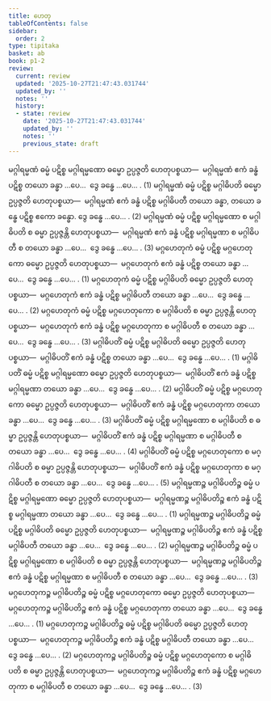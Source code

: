 ```yaml
---
title: ဟေတု
tableOfContents: false
sidebar:
  order: 2
type: tipitaka
basket: ab
book: p1-2
review:
  current: review
  updated: '2025-10-27T21:47:43.031744'
  updated_by: ''
  notes: ''
  history:
  - state: review
    date: '2025-10-27T21:47:43.031744'
    updated_by: ''
    notes: ''
    previous_state: draft
---
```



<ReviewStatus review={frontmatter.review} showDetails={true} />

<HypothesisAnnotation frontmatter={frontmatter} />

<DynamicBreadcrumb />

<Division number="1" book="p1-2" e="ch" v="37" p="385">

<Paragraph number="2430" book="p1-2">
မဂ္ဂါရမ္မဏံ ဓမ္မံ ပဋိစ္စ မဂ္ဂါရမ္မဏော ဓမ္မော ဥပ္ပဇ္ဇတိ ဟေတုပစ္စယာ—  မဂ္ဂါရမ္မဏံ ဧကံ ခန္ဓံ ပဋိစ္စ တယော ခန္ဓာ …ပေ…  ဒွေ ခန္ဓေ …ပေ… . (1)
</Paragraph>

<Paragraph number="2431" book="p1-2">
မဂ္ဂါရမ္မဏံ ဓမ္မံ ပဋိစ္စ မဂ္ဂါဓိပတိ ဓမ္မော ဥပ္ပဇ္ဇတိ ဟေတုပစ္စယာ—  မဂ္ဂါရမ္မဏံ ဧကံ ခန္ဓံ ပဋိစ္စ မဂ္ဂါဓိပတီ တယော ခန္ဓာ, တယော ခန္ဓေ ပဋိစ္စ ဧကော ခန္ဓော. ဒွေ ခန္ဓေ …ပေ… . (2)
</Paragraph>

<Paragraph number="2432" book="p1-2">
မဂ္ဂါရမ္မဏံ ဓမ္မံ ပဋိစ္စ မဂ္ဂါရမ္မဏော စ မဂ္ဂါဓိပတိ စ ဓမ္မာ ဥပ္ပဇ္ဇန္တိ ဟေတုပစ္စယာ—  မဂ္ဂါရမ္မဏံ ဧကံ ခန္ဓံ ပဋိစ္စ မဂ္ဂါရမ္မဏာ စ မဂ္ဂါဓိပတီ စ တယော ခန္ဓာ …ပေ…  ဒွေ ခန္ဓေ …ပေ… . (3)
</Paragraph>

</Division>
<Division number="2" book="p1-2" e="ch" v="37" p="385">

<Paragraph number="2433" book="p1-2">
မဂ္ဂဟေတုကံ ဓမ္မံ ပဋိစ္စ မဂ္ဂဟေတုကော ဓမ္မော ဥပ္ပဇ္ဇတိ ဟေတုပစ္စယာ—  မဂ္ဂဟေတုကံ ဧကံ ခန္ဓံ ပဋိစ္စ တယော ခန္ဓာ …ပေ…  ဒွေ ခန္ဓေ …ပေ… . (1)
</Paragraph>

<Paragraph number="2434" book="p1-2">
မဂ္ဂဟေတုကံ ဓမ္မံ ပဋိစ္စ မဂ္ဂါဓိပတိ ဓမ္မော ဥပ္ပဇ္ဇတိ ဟေတုပစ္စယာ—  မဂ္ဂဟေတုကံ ဧကံ ခန္ဓံ ပဋိစ္စ မဂ္ဂါဓိပတီ တယော ခန္ဓာ …ပေ…  ဒွေ ခန္ဓေ …ပေ… . (2)
</Paragraph>

<Paragraph number="2435" book="p1-2">
မဂ္ဂဟေတုကံ ဓမ္မံ ပဋိစ္စ မဂ္ဂဟေတုကော စ မဂ္ဂါဓိပတိ စ ဓမ္မာ ဥပ္ပဇ္ဇန္တိ ဟေတုပစ္စယာ—  မဂ္ဂဟေတုကံ ဧကံ ခန္ဓံ ပဋိစ္စ မဂ္ဂဟေတုကာ စ မဂ္ဂါဓိပတီ စ တယော ခန္ဓာ …ပေ…  ဒွေ ခန္ဓေ …ပေ… . (3)
</Paragraph>

</Division>
<Division number="3" book="p1-2" e="ch" v="37" p="385">

<Paragraph number="2436" book="p1-2">
မဂ္ဂါဓိပတိံ ဓမ္မံ ပဋိစ္စ မဂ္ဂါဓိပတိ ဓမ္မော ဥပ္ပဇ္ဇတိ ဟေတုပစ္စယာ—  မဂ္ဂါဓိပတိံ ဧကံ ခန္ဓံ ပဋိစ္စ တယော ခန္ဓာ …ပေ…  ဒွေ ခန္ဓေ …ပေ… . (1)
</Paragraph>

<Paragraph number="2437" book="p1-2">
မဂ္ဂါဓိပတိံ ဓမ္မံ ပဋိစ္စ မဂ္ဂါရမ္မဏော ဓမ္မော ဥပ္ပဇ္ဇတိ ဟေတုပစ္စယာ—  မဂ္ဂါဓိပတိံ ဧကံ ခန္ဓံ ပဋိစ္စ မဂ္ဂါရမ္မဏာ တယော ခန္ဓာ …ပေ…  ဒွေ ခန္ဓေ …ပေ… . (2)
</Paragraph>

<Paragraph number="2438" book="p1-2">
မဂ္ဂါဓိပတိံ ဓမ္မံ ပဋိစ္စ မဂ္ဂဟေတုကော ဓမ္မော ဥပ္ပဇ္ဇတိ ဟေတုပစ္စယာ—  မဂ္ဂါဓိပတိံ ဧကံ ခန္ဓံ ပဋိစ္စ မဂ္ဂဟေတုကာ တယော ခန္ဓာ …ပေ…  ဒွေ ခန္ဓေ …ပေ… . (3)
</Paragraph>

<Paragraph number="2439" book="p1-2">
မဂ္ဂါဓိပတိံ ဓမ္မံ ပဋိစ္စ မဂ္ဂါရမ္မဏော စ မဂ္ဂါဓိပတိ စ ဓမ္မာ ဥပ္ပဇ္ဇန္တိ ဟေတုပစ္စယာ—  မဂ္ဂါဓိပတိံ ဧကံ ခန္ဓံ ပဋိစ္စ မဂ္ဂါရမ္မဏာ စ မဂ္ဂါဓိပတီ စ တယော ခန္ဓာ …ပေ…  ဒွေ ခန္ဓေ …ပေ… . (4)
</Paragraph>

<Paragraph number="2440" book="p1-2">
မဂ္ဂါဓိပတိံ ဓမ္မံ ပဋိစ္စ မဂ္ဂဟေတုကော စ မဂ္ဂါဓိပတိ စ ဓမ္မာ ဥပ္ပဇ္ဇန္တိ ဟေတုပစ္စယာ—  မဂ္ဂါဓိပတိံ ဧကံ ခန္ဓံ ပဋိစ္စ မဂ္ဂဟေတုကာ စ မဂ္ဂါဓိပတီ စ တယော ခန္ဓာ …ပေ…  ဒွေ ခန္ဓေ …ပေ… . (5)
</Paragraph>

</Division>
<Division number="4" book="p1-2" e="ch" v="37" p="386">

<Paragraph number="2441" book="p1-2">
မဂ္ဂါရမ္မဏဉ္စ မဂ္ဂါဓိပတိဉ္စ ဓမ္မံ ပဋိစ္စ မဂ္ဂါရမ္မဏော ဓမ္မော ဥပ္ပဇ္ဇတိ ဟေတုပစ္စယာ—  မဂ္ဂါရမ္မဏဉ္စ မဂ္ဂါဓိပတိဉ္စ ဧကံ ခန္ဓံ ပဋိစ္စ မဂ္ဂါရမ္မဏာ တယော ခန္ဓာ …ပေ…  ဒွေ ခန္ဓေ …ပေ… . (1)
</Paragraph>

<Paragraph number="2442" book="p1-2">
မဂ္ဂါရမ္မဏဉ္စ မဂ္ဂါဓိပတိဉ္စ ဓမ္မံ ပဋိစ္စ မဂ္ဂါဓိပတိ ဓမ္မော ဥပ္ပဇ္ဇတိ ဟေတုပစ္စယာ—  မဂ္ဂါရမ္မဏဉ္စ မဂ္ဂါဓိပတိဉ္စ ဧကံ ခန္ဓံ ပဋိစ္စ မဂ္ဂါဓိပတီ တယော ခန္ဓာ …ပေ…  ဒွေ ခန္ဓေ …ပေ… . (2)
</Paragraph>

<Paragraph number="2443" book="p1-2">
မဂ္ဂါရမ္မဏဉ္စ မဂ္ဂါဓိပတိဉ္စ ဓမ္မံ ပဋိစ္စ မဂ္ဂါရမ္မဏော စ မဂ္ဂါဓိပတိ စ ဓမ္မာ ဥပ္ပဇ္ဇန္တိ ဟေတုပစ္စယာ—  မဂ္ဂါရမ္မဏဉ္စ မဂ္ဂါဓိပတိဉ္စ ဧကံ ခန္ဓံ ပဋိစ္စ မဂ္ဂါရမ္မဏာ စ မဂ္ဂါဓိပတီ စ တယော ခန္ဓာ …ပေ…  ဒွေ ခန္ဓေ …ပေ… . (3)
</Paragraph>

</Division>
<Division number="5" book="p1-2" e="ch" v="37" p="386">

<Paragraph number="2444" book="p1-2">
မဂ္ဂဟေတုကဉ္စ မဂ္ဂါဓိပတိဉ္စ ဓမ္မံ ပဋိစ္စ မဂ္ဂဟေတုကော ဓမ္မော ဥပ္ပဇ္ဇတိ ဟေတုပစ္စယာ—  မဂ္ဂဟေတုကဉ္စ မဂ္ဂါဓိပတိဉ္စ ဧကံ ခန္ဓံ ပဋိစ္စ မဂ္ဂဟေတုကာ တယော ခန္ဓာ …ပေ…  ဒွေ ခန္ဓေ …ပေ… . (1)
</Paragraph>

<Paragraph number="2445" book="p1-2">
မဂ္ဂဟေတုကဉ္စ မဂ္ဂါဓိပတိဉ္စ ဓမ္မံ ပဋိစ္စ မဂ္ဂါဓိပတိ ဓမ္မော ဥပ္ပဇ္ဇတိ ဟေတုပစ္စယာ—  မဂ္ဂဟေတုကဉ္စ မဂ္ဂါဓိပတိဉ္စ ဧကံ ခန္ဓံ ပဋိစ္စ မဂ္ဂါဓိပတီ တယော ခန္ဓာ …ပေ…  ဒွေ ခန္ဓေ …ပေ… . (2)
</Paragraph>

<Paragraph number="2446" book="p1-2">
မဂ္ဂဟေတုကဉ္စ မဂ္ဂါဓိပတိဉ္စ ဓမ္မံ ပဋိစ္စ မဂ္ဂဟေတုကော စ မဂ္ဂါဓိပတိ စ ဓမ္မာ ဥပ္ပဇ္ဇန္တိ ဟေတုပစ္စယာ—  မဂ္ဂဟေတုကဉ္စ မဂ္ဂါဓိပတိဉ္စ ဧကံ ခန္ဓံ ပဋိစ္စ မဂ္ဂဟေတုကာ စ မဂ္ဂါဓိပတီ စ တယော ခန္ဓာ …ပေ…  ဒွေ ခန္ဓေ …ပေ… . (3)
</Paragraph>
</Division>